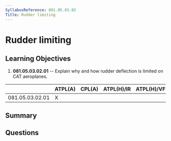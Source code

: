 ```yaml
---
SyllabusReference: 081.05.03.02
Title: Rudder limiting
---
```


# Rudder limiting

## Learning Objectives

1.  **081.05.03.02.01** -- Explain why and how rudder deflection is limited on
    CAT aeroplanes.

|                 | ATPL(A) | CPL(A) | ATPL(H)/IR | ATPL(H)/VFR | CPL(H) | IR | CBIR(A) |
| --------------- | ------- | ------ | ---------- | ----------- | ------ | -- | ------- |
| 081.05.03.02.01 | X       |        |            |             |        |    |         |

## Summary

## Questions
